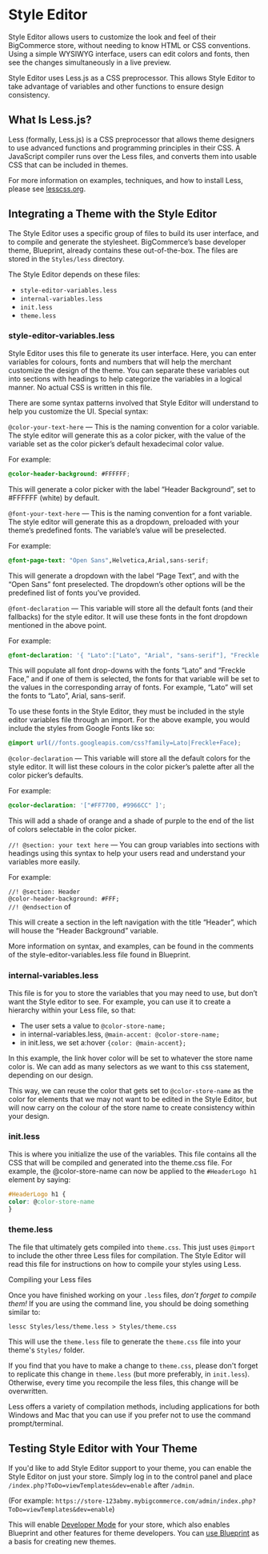 # Style Editor

 

Style Editor allows users to customize the look and feel of their BigCommerce store, without needing to know HTML or CSS conventions. Using a simple WYSIWYG interface, users can edit colors and fonts, then see the changes simultaneously in a live preview.

Style Editor uses Less.js as a CSS preprocessor. This allows Style Editor to take advantage of variables and other functions to ensure design consistency.

## What Is Less.js? 

Less (formally, Less.js) is a CSS preprocessor that allows theme designers to use advanced functions and programming principles in their CSS. A JavaScript compiler runs over the Less files, and converts them into usable CSS that can be included in themes.

For more information on examples, techniques, and how to install Less, please see [lesscss.org](http://lesscss.org/).

## Integrating a Theme with the Style Editor 

The Style Editor uses a specific group of files to build its user interface, and to compile and generate the stylesheet. BigCommerce’s base developer theme, Blueprint, already contains these out-of-the-box. The files are stored in the `Styles/less` directory.

The Style Editor depends on these files:

*   `style-editor-variables.less`
*   `internal-variables.less`
*   `init.less`
*   `theme.less`

### style-editor-variables.less 

Style Editor uses this file to generate its user interface. Here, you can enter variables for colours, fonts and numbers that will help the merchant customize the design of the theme. You can separate these variables out into sections with headings to help categorize the variables in a logical manner. No actual CSS is written in this file.

There are some syntax patterns involved that Style Editor will understand to help you customize the UI. Special syntax:

`@color-your-text-here` — This is the naming convention for a color variable. The style editor will generate this as a color picker, with the value of the variable set as the color picker’s default hexadecimal color value.

For example:

```css filename="" copy
@color-header-background: #FFFFFF;
```

This will generate a color picker with the label “Header Background”, set to #FFFFFF (white) by default.

`@font-your-text-here` — This is the naming convention for a font variable. The style editor will generate this as a dropdown, preloaded with your theme’s predefined fonts. The variable’s value will be preselected.

For example:

```css filename="" copy
@font-page-text: "Open Sans",Helvetica,Arial,sans-serif;
```

This will generate a dropdown with the label “Page Text”, and with the “Open Sans” font preselected. The dropdown’s other options will be the predefined list of fonts you’ve provided.

`@font-declaration` — This variable will store all the default fonts (and their fallbacks) for the style editor. It will use these fonts in the font dropdown mentioned in the above point.

For example:

```css filename="" copy
@font-declaration: '{ "Lato":["Lato", "Arial", "sans-serif"], "Freckle Face":["Freckle Face", "cursive"]}';
```

This will populate all font drop-downs with the fonts “Lato” and “Freckle Face,” and if one of them is selected, the fonts for that variable will be set to the values in the corresponding array of fonts. For example, “Lato” will set the fonts to “Lato”, Arial, sans-serif.

To use these fonts in the Style Editor, they must be included in the style editor variables file through an import. For the above example, you would include the styles from Google Fonts like so:

```css filename="" copy
@import url(//fonts.googleapis.com/css?family=Lato|Freckle+Face);
```
`@color-declaration` — This variable will store all the default colors for the style editor. It will list these colours in the color picker’s palette after all the color picker’s defaults.

For example:

```css filename="" copy
@color-declaration: '["#FF7700, #9966CC" ]';
```

This will add a shade of orange and a shade of purple to the end of the list of colors selectable in the color picker.

`//! @section: your text here` — You can group variables into sections with headings using this syntax to help your users read and understand your variables more easily.

For example:

`//! @section: Header`  
`@color-header-background: #FFF;`  
`//! @endsection`  of

This will create a section in the left navigation with the title “Header”, which will house the “Header Background” variable.

More information on syntax, and examples, can be found in the comments of the style-editor-variables.less file found in Blueprint.

### internal-variables.less 

This file is for you to store the variables that you may need to use, but don’t want the Style editor to see. For example, you can use it to create a hierarchy within your Less file, so that:

*   The user sets a value to `@color-store-name;`
*   in internal-variables.less, `@main-accent: @color-store-name;`
*   in init.less, we set a:hover `{color: @main-accent};`

In this example, the link hover color will be set to whatever the store name color is. We can add as many selectors as we want to this css statement, depending on our design.

This way, we can reuse the color that gets set to `@color-store-name` as the color for elements that we may not want to be edited in the Style Editor, but will now carry on the colour of the store name to create consistency within your design.

### init.less 

This is where you initialize the use of the variables. This file contains all the CSS that will be compiled and generated into the theme.css file. For example, the @color-store-name can now be applied to the `#HeaderLogo h1` element by saying:

```css filename="" showLineNumbers
#HeaderLogo h1 {
color: @color-store-name
}
```
### theme.less 

The file that ultimately gets compiled into `theme.css`. This just uses `@import` to include the other three Less files for compilation. The Style Editor will read this file for instructions on how to compile your styles using Less.

Compiling your Less files

Once you have finished working on your `.less` files, _don’t forget to compile them!_ If you are using the command line, you should be doing something similar to:

```less filename="" copy
lessc Styles/less/theme.less > Styles/theme.css 
```
This will use the `theme.less` file to generate the `theme.css` file into your theme's `Styles/` folder.

If you find that you have to make a change to `theme.css`, please don't forget to replicate this change in `theme.less` (but more preferably, in `init.less`). Otherwise, every time you recompile the less files, this change will be overwritten.

Less offers a variety of compilation methods, including applications for both Windows and Mac that you can use if you prefer not to use the command prompt/terminal.

## Testing Style Editor with Your Theme 

If you'd like to add Style Editor support to your theme, you can enable the Style Editor on just your store. Simply log in to the control panel and place `/index.php?ToDo=viewTemplates&dev=enable` after `/admin`.

(For example: <nobr>`https://store-123abmy.mybigcommerce.com/admin/index.php?ToDo=viewTemplates&dev=enable`</nobr>)


This will enable [Developer Mode](#) for your store, which also enables Blueprint and other features for theme developers. You can [use Blueprint](#) as a basis for creating new themes.
